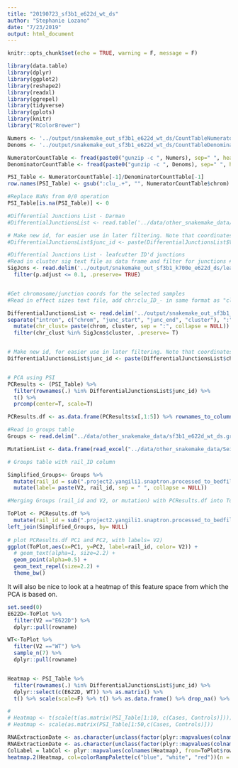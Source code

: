 ```yaml
---
title: "20190723_sf3b1_e622d_wt_ds"
author: "Stephanie Lozano"
date: "7/23/2019"
output: html_document
---
```


```r
knitr::opts_chunk$set(echo = TRUE, warning = F, message = F)
```

```r
library(data.table)
library(dplyr)
library(ggplot2)
library(reshape2)
library(readxl)
library(ggrepel)
library(tidyverse)
library(gplots)
library(knitr)
library("RColorBrewer")
```

```r
Numers <- '../output/snakemake_out_sf3b1_e622d_wt_ds/CountTableNumerators.gz'
Denoms <- '../output/snakemake_out_sf3b1_e622d_wt_ds/CountTableDenominators.gz'

NumeratorCountTable <- fread(paste0("gunzip -c ", Numers), sep=" ", header=TRUE, data.table=FALSE)
DenominatorCountTable <- fread(paste0("gunzip -c ", Denoms), sep=" ", header=TRUE, data.table=FALSE)

PSI_Table <- NumeratorCountTable[-1]/DenominatorCountTable[-1]
row.names(PSI_Table) <- gsub(":clu_.+", "", NumeratorCountTable$chrom)

#Replace NaNs from 0/0 operation
PSI_Table[is.na(PSI_Table)] <- 0

#Differential Junctions List - Darman
#DifferentialJunctionsList <- read.table('../data/other_snakemake_data/DarmanDiffJunctions.LiftedToHg38.bed', header=F)S

# Make new id, for easier use in later filtering. Note that coordinates may need to add 1 -Darman
#DifferentialJunctionsList$junc_id <- paste(DifferentialJunctionsList$V1, #DifferentialJunctionsList$V2 + 1, DifferentialJunctionsList$V3 + 1, sep=":")

#Differential Junctions List - leafcutter ID'd junctions
#Read in cluster sig text file as data frame and filter for junctions #with p value <0.1. 
SigJcns <- read.delim('../output/snakemake_out_sf3b1_k700e_e622d_ds/leafcutter.ds.cluster_sig.txt.gz') %>%
  filter(p.adjust <= 0.1, .preserve= TRUE) 


#Get chromosome/junction coords for the selected samples 
#Read in effect sizes text file, add chr:clu_ID_- in same format as "cluster" column in SigJcns, filter for chr:cluster_IDs that match those specified in SigJcns data frame.

DifferentialJunctionsList <- read.delim('../output/snakemake_out_sf3b1_k700e_e622d_ds/leafcutter.ds.effect_sizes.txt.gz', header=T) %>%
separate("intron", c("chrom", "junc_start", "junc_end", "cluster"), ":") %>%
  mutate(chr_clust= paste(chrom, cluster, sep = ":", collapse = NULL)) %>%
  filter(chr_clust %in% SigJcns$cluster, .preserve= T)


# Make new id, for easier use in later filtering. Note that coordinates may need to add 1 - leafcutter ID'd jcns
DifferentialJunctionsList$junc_id <- paste(DifferentialJunctionsList$chrom, DifferentialJunctionsList$junc_start, DifferentialJunctionsList$junc_end, sep=":")


# PCA using PSI
PCResults <- (PSI_Table) %>%
  filter(rownames(.) %in% DifferentialJunctionsList$junc_id) %>%
  t() %>%
  prcomp(center=T, scale=T)

PCResults.df <- as.data.frame(PCResults$x[,1:5]) %>% rownames_to_column()

#Read in groups table
Groups <- read.delim("../data/other_snakemake_data/sf3b1_e622d_wt_ds.groups.txt", header=F)

MutationList <- data.frame(read_excel("../data/other_snakemake_data/SeillerEtAl_MutationList.xlsx"))

# Groups table with rail_ID column

Simplified_Groups<- Groups %>%
  mutate(rail_id = sub(".project2.yangili1.snaptron.processed_to_bedfiles.SRA2.","", V1)) %>% 
  mutate(label= paste(V2, rail_id, sep = " ", collapse = NULL))

#Merging Groups (rail_id and V2, or mutation) with PCResults.df into ToPlot

ToPlot <- PCResults.df %>%
  mutate(rail_id = sub(".project2.yangili1.snaptron.processed_to_bedfiles.SRA2.","", rowname)) %>% 
left_join(Simplified_Groups, by= NULL)
  
# plot PCResults.df PC1 and PC2, with labels= V2)
ggplot(ToPlot,aes(x=PC1, y=PC2, label=rail_id, color= V2)) +
  # geom_text(alpha=1, size=2.2) +
  geom_point(alpha=0.5) +
  geom_text_repel(size=2.2) +
  theme_bw()

```

It will also be nice to look at a heatmap of this feature space from which the PCA is based on.
```r
set.seed(0)
E622D<-ToPlot %>%
  filter(V2 =="E622D") %>%
  dplyr::pull(rowname)

WT<-ToPlot %>%
  filter(V2 =="WT") %>%
  sample_n(7) %>%
  dplyr::pull(rowname)


Heatmap <- PSI_Table %>%
  filter(rownames(.) %in% DifferentialJunctionsList$junc_id) %>%
  dplyr::select(c(E622D, WT)) %>% as.matrix() %>%
  t() %>% scale(scale=F) %>% t() %>% as.data.frame() %>% drop_na() %>% as.matrix()

#
# Heatmap <- t(scale(t(as.matrix(PSI_Table[1:10, c(Cases, Controls)]))))
# Heatmap <- scale(as.matrix(PSI_Table[1:50,c(Cases, Controls)]))

RNAExtractionDate <- as.character(unclass(factor(plyr::mapvalues(colnames(Heatmap), from=ToPlot$rowname, to=ToPlot$V2, warn_missing = FALSE) )))
RNAExtractionDate <- as.character(unclass(factor(plyr::mapvalues(colnames(Heatmap), from=ToPlot$rowname, to=ToPlot$V2, warn_missing = FALSE) )))
ColLabel = labCol <- plyr::mapvalues(colnames(Heatmap), from=ToPlot$rowname, to=ToPlot$rail_id, warn_missing = FALSE)
heatmap.2(Heatmap, col=colorRampPalette(c("blue", "white", "red"))(n = 299), dendrogram="column", trace="none", labRow="", labCol=ColLabel, ColSideColors=RNAExtractionDate, key.title="PSI-Zscore", ylab="157 splice junctions", xlab="10 samples")
```
